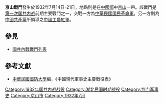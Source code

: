 {{Infobox Military Conflict|
campaign=|
image=|
caption=|
conflict=京山戰鬥|
date=1932年7月14日—21日|
place=[[中國|中國]]鄂中|
result=雙方在[[吳堰嶺|吳堰嶺]]、[[京山|京山]]等地激戰，共軍之8師，7師之19團及9師之6團遭瓦解|
combatant1=中華民國國民革命軍13師|
combatant2=共軍8師、7師之19團及9師之6團| 
commander1=[[萬耀煌|萬耀煌]]、[[蕭之楚|蕭之楚]]|
commander2=[[殷玉林|殷玉林]]|
strength1=|
strength2=|
casualties1=|
casualties2=|
}}
'''京山戰鬥'''發生於1932年7月14日-21日，地點則是在[[中國|中國]][[湖北省|鄂]]中[[京山|京山]]一帶。該戰鬥是[[第一次国共内战|第一次国共内战]]前期主要戰鬥之一，交戰一方為[[中華民國|中華民國]][[國民革命軍|國民革命軍]]，另一方則為[[中國共產黨|中國共產黨]]所領導之[[中國工農紅軍|中國工農紅軍]]。

==參見==
*[[國共內戰戰鬥列表|國共內戰戰鬥列表]]
==參考文獻==
*[[中華民國|中華民國]][[國防大學_(臺灣)|國防大學]]編，《中國現代軍事史主要戰役表》

[[Category:1932年国共内战战役|Category:1932年国共内战战役]]
[[Category:湖北民国时期战役|Category:湖北民国时期战役]]
[[Category:荆门军事史|Category:荆门军事史]]
[[Category:京山市|Category:京山市]]
[[Category:1932年7月|Category:1932年7月]]